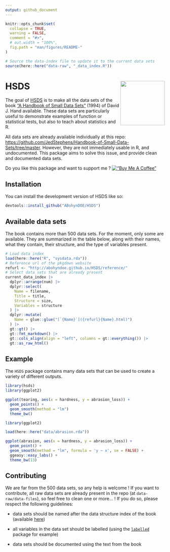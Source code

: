 ```yaml
---
output: github_document
---
```


<!-- README.md is generated from README.Rmd. Please edit that file -->

```r
knitr::opts_chunk$set(
  collapse = TRUE,
  warning = FALSE,
  comment = "#>",
  # out.width = "100%",
  fig.path = "man/figures/README-"
)

# Source the data-index file to update it to the current data sets
source(here::here("data-raw", "_data_index.R"))
```

# HSDS <img src="man/figures/logo.svg" align="right" height="140"/>

The goal of [HSDS](https://github.com/ABohynDOE/HSDS) is to make all the
data sets of the book ["A Handbook of Small Data
Sets"](https://www.routledge.com/A-Handbook-of-Small-Data-Sets/Hand-Daly-McConway-Lunn-Ostrowski/p/book/9780367449667)
(1994) of David J. Hand available. These data sets are particularly
useful to demonstrate examples of function or statistical tests, but
also to teach about statistics and R.

All data sets are already available individually at this repo:
<https://github.com/JedStephens/Handbook-of-Small-Data-Sets/tree/master>.
However, they are not immediately usable in R, and undocumented. This
package aims to solve this issue, and provide clean and documented data
sets.

Do you like this package and want to support me ? [!["Buy Me A
Coffee"](https://www.buymeacoffee.com/assets/img/custom_images/orange_img.png)](https://www.buymeacoffee.com/abohyn)

## Installation

You can install the development version of HSDS like so:

``` r
devtools::install_github("ABohynDOE/HSDS")
```

## Available data sets

The book contains more than 500 data sets. For the moment, only some are
available. They are summarized in the table below, along with their
names, what they contain, their structure, and the type of variables
present.

```r
# Load data index
load(here::here("R", "sysdata.rda"))
# Reference url of the pkgdown website
refurl <- "http://abohyndoe.github.io/HSDS/reference/"
# Select data sets that are already present
current_data_index |>
  dplyr::arrange(num) |>
  dplyr::select(
    Name = filename,
    Title = title,
    Structure = size,
    Variables = structure
  ) |>
  dplyr::mutate(
    Name = glue::glue("[`{Name}`]({refurl}{Name}.html)")
  ) |>
  gt::gt() |>
  gt::fmt_markdown() |>
  gt::cols_align(align = "left", columns = gt::everything()) |>
  gt::as_raw_html()
```

## Example

The `HSDS` package contains many data sets that can be used to create a variety of different outputs.

``` r
library(hsds)
library(ggplot2)

ggplot(tearing, aes(x = hardness, y = abrasion_loss)) +
  geom_points() +
  geom_smooth(method = "lm")
  theme_bw()
```

```r
library(ggplot2)

load(here::here("data/abrasion.rda"))

ggplot(abrasion, aes(x = hardness, y = abrasion_loss)) +
  geom_point() +
  geom_smooth(method = "lm", formula = 'y ~ x', se = FALSE) +
  ggeasy::easy_labs() +
  theme_bw(13)
```

## Contributing

We are far from the 500 data sets, so any help is welcome ! If you want
to contribute, all raw data sets are already present in the repo (at
`data-raw/data-files`), so feel free to clean one or more... ! If you do
so, please respect the following guidelines:

-   data sets should be named after the data structure index of the book
    (available
    [here](https://github.com/JedStephens/Handbook-of-Small-Data-Sets/blob/master/data_structure_index_HSDS.pdf))

-   all variables in the data set should be labelled (using the
    [`labelled`](https://cran.r-project.org/web/packages/labelled/vignettes/intro_labelled.html)
    package for example)

-   data sets should be documented using the text from the book
